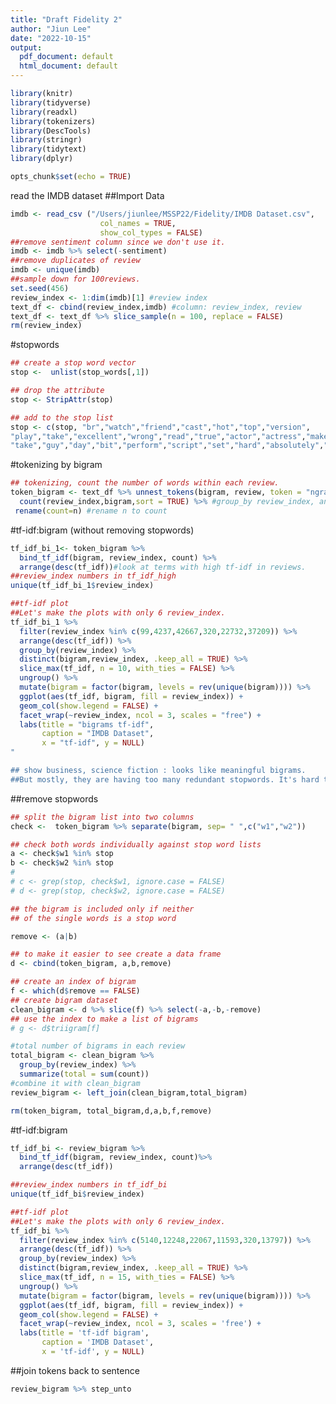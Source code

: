 ```yaml
---
title: "Draft Fidelity 2"
author: "Jiun Lee"
date: "2022-10-15"
output:
  pdf_document: default
  html_document: default
---
```


```r

library(knitr)
library(tidyverse)
library(readxl)
library(tokenizers)
library(DescTools)
library(stringr)
library(tidytext)
library(dplyr)

opts_chunk$set(echo = TRUE)
```

read the IMDB dataset
##Import Data

```r
imdb <- read_csv ("/Users/jiunlee/MSSP22/Fidelity/IMDB Dataset.csv", 
                    col_names = TRUE,
                    show_col_types = FALSE)
##remove sentiment column since we don't use it.
imdb <- imdb %>% select(-sentiment)
##remove duplicates of review
imdb <- unique(imdb)
##sample down for 100reviews.
set.seed(456)
review_index <- 1:dim(imdb)[1] #review index
text_df <- cbind(review_index,imdb) #column: review_index, review
text_df <- text_df %>% slice_sample(n = 100, replace = FALSE)
rm(review_index)

```

#stopwords
```r
## create a stop word vector
stop <-  unlist(stop_words[,1])

## drop the attribute
stop <- StripAttr(stop)

## add to the stop list
stop <- c(stop, "br","watch","friend","cast","hot","top","version",
"play","take","excellent","wrong","read","true","actor","actress","make","life","bad","character","main","acting","series","cast","lot","real", "world","stuff","screen","tv","dvd","role","director","worth",
"take","guy","day","bit","perform","script","set","hard","absolutely","completely","john","job","minutes","fan","audience","line","pretty","movie","film","films","scene","character","story","bit","lot","bad","act","hard","awful","good","plot","people", "cinema","audience","fred","worst","sir","time","original","direction","1","2","3","4","5","6","7","8","9","10","effect","version","life","ryan","titta","henry","woman","idea","house","bela","simply","girl","tom","wife","real","forget","feel","wait","make","pretty","earl","kane","rose","hitchcock","success","courtenay","script","guy","michael","suzanne","amir","ha","screen")
```

#tokenizing by bigram
```r

## tokenizing, count the number of words within each review.
token_bigram <- text_df %>% unnest_tokens(bigram, review, token = "ngrams", n = 2) %>% 
  count(review_index,bigram,sort = TRUE) %>% #group_by review_index, and count bigram within each review
 rename(count=n) #rename n to count

```
#tf-idf:bigram (without removing stopwords)
```r
tf_idf_bi_1<- token_bigram %>%
  bind_tf_idf(bigram, review_index, count) %>%
  arrange(desc(tf_idf))#look at terms with high tf-idf in reviews.
##review_index numbers in tf_idf_high
unique(tf_idf_bi_1$review_index)

##tf-idf plot
##Let's make the plots with only 6 review_index.
tf_idf_bi_1 %>% 
  filter(review_index %in% c(99,4237,42667,320,22732,37209)) %>%
  arrange(desc(tf_idf)) %>%
  group_by(review_index) %>%
  distinct(bigram,review_index, .keep_all = TRUE) %>%
  slice_max(tf_idf, n = 10, with_ties = FALSE) %>% 
  ungroup() %>%
  mutate(bigram = factor(bigram, levels = rev(unique(bigram)))) %>%
  ggplot(aes(tf_idf, bigram, fill = review_index)) +
  geom_col(show.legend = FALSE) +
  facet_wrap(~review_index, ncol = 3, scales = "free") +
  labs(title = "bigrams tf-idf",
       caption = "IMDB Dataset",
       x = "tf-idf", y = NULL)
"

## show business, science fiction : looks like meaningful bigrams. 
##But mostly, they are having too many redundant stopwords. It's hard to recognize meaningful bigrams.
```

##remove stopwords
```r
## split the bigram list into two columns
check <-  token_bigram %>% separate(bigram, sep= " ",c("w1","w2"))

## check both words individually against stop word lists
a <- check$w1 %in% stop
b <- check$w2 %in% stop
# 
# c <- grep(stop, check$w1, ignore.case = FALSE)
# d <- grep(stop, check$w2, ignore.case = FALSE)

## the bigram is included only if neither 
## of the single words is a stop word

remove <- (a|b)

## to make it easier to see create a data frame
d <- cbind(token_bigram, a,b,remove)

## create an index of bigram
f <- which(d$remove == FALSE)
## create bigram dataset
clean_bigram <- d %>% slice(f) %>% select(-a,-b,-remove)
## use the index to make a list of bigrams
# g <- d$triigram[f]

#total number of bigrams in each review
total_bigram <- clean_bigram %>% 
  group_by(review_index) %>% 
  summarize(total = sum(count))
#combine it with clean_bigram
review_bigram <- left_join(clean_bigram,total_bigram)

rm(token_bigram, total_bigram,d,a,b,f,remove)
```
#tf-idf:bigram
```r
tf_idf_bi <- review_bigram %>%
  bind_tf_idf(bigram, review_index, count)%>%
  arrange(desc(tf_idf))

##review_index numbers in tf_idf_bi
unique(tf_idf_bi$review_index)

##tf-idf plot
##Let's make the plots with only 6 review_index.
tf_idf_bi %>% 
  filter(review_index %in% c(5140,12248,22067,11593,320,13797)) %>%
  arrange(desc(tf_idf)) %>%
  group_by(review_index) %>%
  distinct(bigram,review_index, .keep_all = TRUE) %>%
  slice_max(tf_idf, n = 15, with_ties = FALSE) %>% 
  ungroup() %>%
  mutate(bigram = factor(bigram, levels = rev(unique(bigram)))) %>%
  ggplot(aes(tf_idf, bigram, fill = review_index)) +
  geom_col(show.legend = FALSE) +
  facet_wrap(~review_index, ncol = 3, scales = 'free') +
  labs(title = 'tf-idf bigram',
       caption = 'IMDB Dataset',
       x = 'tf-idf', y = NULL)
```

##join tokens back to sentence
```r
review_bigram %>% step_unto
  
```

```r


```



